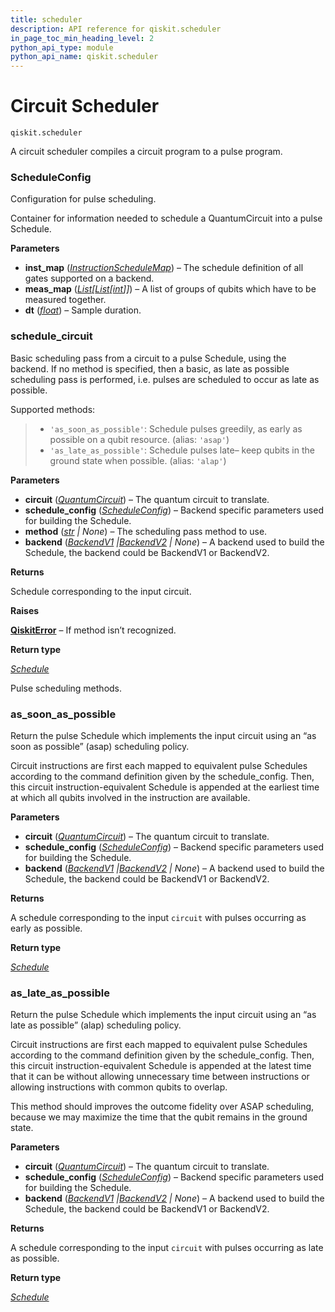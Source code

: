 ```yaml
---
title: scheduler
description: API reference for qiskit.scheduler
in_page_toc_min_heading_level: 2
python_api_type: module
python_api_name: qiskit.scheduler
---
```


<span id="module-qiskit.scheduler" />

<span id="qiskit-scheduler" />

<span id="circuit-scheduler-qiskit-scheduler" />

# Circuit Scheduler

<span id="module-qiskit.scheduler" />

`qiskit.scheduler`

A circuit scheduler compiles a circuit program to a pulse program.

### ScheduleConfig

<Class id="qiskit.scheduler.ScheduleConfig" github="https://github.com/Qiskit/qiskit/tree/stable/1.0/qiskit/scheduler/config.py#L21-L35" signature="qiskit.scheduler.ScheduleConfig(inst_map, meas_map, dt)" modifiers="class">
  Configuration for pulse scheduling.

  Container for information needed to schedule a QuantumCircuit into a pulse Schedule.

  **Parameters**

  *   **inst\_map** ([*InstructionScheduleMap*](qiskit.pulse.InstructionScheduleMap "qiskit.pulse.instruction_schedule_map.InstructionScheduleMap")) – The schedule definition of all gates supported on a backend.
  *   **meas\_map** ([*List*](https://docs.python.org/3/library/typing.html#typing.List "(in Python v3.12)")*\[*[*List*](https://docs.python.org/3/library/typing.html#typing.List "(in Python v3.12)")*\[*[*int*](https://docs.python.org/3/library/functions.html#int "(in Python v3.12)")*]]*) – A list of groups of qubits which have to be measured together.
  *   **dt** ([*float*](https://docs.python.org/3/library/functions.html#float "(in Python v3.12)")) – Sample duration.
</Class>

### schedule\_circuit

<Function id="qiskit.scheduler.schedule_circuit.schedule_circuit" github="https://github.com/Qiskit/qiskit/tree/stable/1.0/qiskit/scheduler/schedule_circuit.py#L25-L67" signature="qiskit.scheduler.schedule_circuit.schedule_circuit(circuit, schedule_config, method=None, backend=None)">
  Basic scheduling pass from a circuit to a pulse Schedule, using the backend. If no method is specified, then a basic, as late as possible scheduling pass is performed, i.e. pulses are scheduled to occur as late as possible.

  Supported methods:

  > *   `'as_soon_as_possible'`: Schedule pulses greedily, as early as possible on a qubit resource. (alias: `'asap'`)
  > *   `'as_late_as_possible'`: Schedule pulses late– keep qubits in the ground state when possible. (alias: `'alap'`)

  **Parameters**

  *   **circuit** ([*QuantumCircuit*](qiskit.circuit.QuantumCircuit "qiskit.circuit.quantumcircuit.QuantumCircuit")) – The quantum circuit to translate.
  *   **schedule\_config** ([*ScheduleConfig*](#qiskit.scheduler.ScheduleConfig "qiskit.scheduler.config.ScheduleConfig")) – Backend specific parameters used for building the Schedule.
  *   **method** ([*str*](https://docs.python.org/3/library/stdtypes.html#str "(in Python v3.12)") *| None*) – The scheduling pass method to use.
  *   **backend** ([*BackendV1*](qiskit.providers.BackendV1 "qiskit.providers.backend.BackendV1")  *|*[*BackendV2*](qiskit.providers.BackendV2 "qiskit.providers.backend.BackendV2") *| None*) – A backend used to build the Schedule, the backend could be BackendV1 or BackendV2.

  **Returns**

  Schedule corresponding to the input circuit.

  **Raises**

  [**QiskitError**](exceptions#qiskit.exceptions.QiskitError "qiskit.exceptions.QiskitError") – If method isn’t recognized.

  **Return type**

  [*Schedule*](qiskit.pulse.Schedule "qiskit.pulse.schedule.Schedule")
</Function>

<span id="module-qiskit.scheduler.methods" />

Pulse scheduling methods.

### as\_soon\_as\_possible

<Function id="qiskit.scheduler.methods.as_soon_as_possible" github="https://github.com/Qiskit/qiskit/tree/stable/1.0/qiskit/scheduler/methods/basic.py#L28-L78" signature="qiskit.scheduler.methods.as_soon_as_possible(circuit, schedule_config, backend=None)">
  Return the pulse Schedule which implements the input circuit using an “as soon as possible” (asap) scheduling policy.

  Circuit instructions are first each mapped to equivalent pulse Schedules according to the command definition given by the schedule\_config. Then, this circuit instruction-equivalent Schedule is appended at the earliest time at which all qubits involved in the instruction are available.

  **Parameters**

  *   **circuit** ([*QuantumCircuit*](qiskit.circuit.QuantumCircuit "qiskit.circuit.quantumcircuit.QuantumCircuit")) – The quantum circuit to translate.
  *   **schedule\_config** ([*ScheduleConfig*](#qiskit.scheduler.ScheduleConfig "qiskit.scheduler.config.ScheduleConfig")) – Backend specific parameters used for building the Schedule.
  *   **backend** ([*BackendV1*](qiskit.providers.BackendV1 "qiskit.providers.backend.BackendV1")  *|*[*BackendV2*](qiskit.providers.BackendV2 "qiskit.providers.backend.BackendV2") *| None*) – A backend used to build the Schedule, the backend could be BackendV1 or BackendV2.

  **Returns**

  A schedule corresponding to the input `circuit` with pulses occurring as early as possible.

  **Return type**

  [*Schedule*](qiskit.pulse.Schedule "qiskit.pulse.schedule.Schedule")
</Function>

### as\_late\_as\_possible

<Function id="qiskit.scheduler.methods.as_late_as_possible" github="https://github.com/Qiskit/qiskit/tree/stable/1.0/qiskit/scheduler/methods/basic.py#L81-L137" signature="qiskit.scheduler.methods.as_late_as_possible(circuit, schedule_config, backend=None)">
  Return the pulse Schedule which implements the input circuit using an “as late as possible” (alap) scheduling policy.

  Circuit instructions are first each mapped to equivalent pulse Schedules according to the command definition given by the schedule\_config. Then, this circuit instruction-equivalent Schedule is appended at the latest time that it can be without allowing unnecessary time between instructions or allowing instructions with common qubits to overlap.

  This method should improves the outcome fidelity over ASAP scheduling, because we may maximize the time that the qubit remains in the ground state.

  **Parameters**

  *   **circuit** ([*QuantumCircuit*](qiskit.circuit.QuantumCircuit "qiskit.circuit.quantumcircuit.QuantumCircuit")) – The quantum circuit to translate.
  *   **schedule\_config** ([*ScheduleConfig*](#qiskit.scheduler.ScheduleConfig "qiskit.scheduler.config.ScheduleConfig")) – Backend specific parameters used for building the Schedule.
  *   **backend** ([*BackendV1*](qiskit.providers.BackendV1 "qiskit.providers.backend.BackendV1")  *|*[*BackendV2*](qiskit.providers.BackendV2 "qiskit.providers.backend.BackendV2") *| None*) – A backend used to build the Schedule, the backend could be BackendV1 or BackendV2.

  **Returns**

  A schedule corresponding to the input `circuit` with pulses occurring as late as possible.

  **Return type**

  [*Schedule*](qiskit.pulse.Schedule "qiskit.pulse.schedule.Schedule")
</Function>

